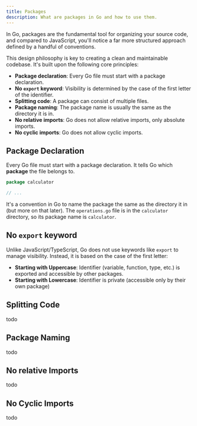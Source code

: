 ```yaml
---
title: Packages
description: What are packages in Go and how to use them.
---
```


In Go, packages are the fundamental tool for organizing your source code, and compared to JavaScript, you'll notice a far more structured approach defined by a handful of conventions.

This design philosophy is key to creating a clean and maintainable codebase. It's built upon the following core principles:

- **Package declaration**: Every Go file must start with a package declaration.
- **No `export` keyword**: Visibility is determined by the case of the first letter of the identifier.
- **Splitting code**: A package can consist of multiple files.
- **Package naming**: The package name is usually the same as the directory it is in.
- **No relative imports**: Go does not allow relative imports, only absolute imports.
- **No cyclic imports**: Go does not allow cyclic imports.

## Package Declaration

Every Go file must start with a package declaration. It tells Go which **package** the file belongs to.

```go title="calculator/operations.go" "package calculator"
package calculator

// ...
```

It's a convention in Go to name the package the same as the directory it in (but more on that later). The `operations.go` file is in the `calculator` directory, so its package name is `calculator`.

## No `export` keyword

Unlike JavaScript/TypeScript, Go does not use keywords like `export` to manage visibility. Instead, it is based on the case of the first letter:

- **Starting with Uppercase**: Identifier (variable, function, type, etc.) is exported and accessible by other packages.
- **Starting with Lowercase**: Identifier is private (accessible only by their own package)

## Splitting Code

todo

## Package Naming

todo

## No relative Imports

todo

## No Cyclic Imports

todo
